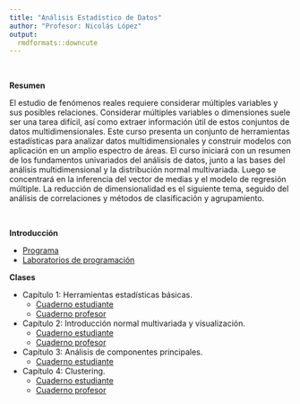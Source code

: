 ```yaml
---
title: "Análisis Estadístico de Datos"
author: "Profesor: Nicolás López"
output:
  rmdformats::downcute
---
```


<br>

**Resumen** 

El estudio de fenómenos reales requiere considerar múltiples variables y sus posibles relaciones. Considerar múltiples variables o dimensiones suele ser una tarea difícil, así como extraer información útil de estos conjuntos de datos multidimensionales. Este curso presenta un conjunto de herramientas estadísticas para analizar datos multidimensionales y construir modelos con aplicación en un amplio espectro de áreas. El curso iniciará con un resumen de los fundamentos univariados del análisis de datos, junto a las bases del análisis multidimensional y la distribución normal multivariada. Luego se concentrará en la inferencia del vector de medias y el modelo de regresión múltiple. La reducción de dimensionalidad es el siguiente tema, seguido del análisis de correlaciones y métodos de clasificación y agrupamiento. 

<br>

**Introducción**

- [Programa](https://anlopezl.github.io/files/AED/Programa.pdf)
- [Laboratorios de programación](https://anlopezl.github.io/files/AED/Laboratorios.html)

**Clases**

- Capítulo 1: Herramientas estadísticas básicas.
  - [Cuaderno estudiante](https://anlopezl.github.io/files/AED/NB1_EST.html)
  - [Cuaderno profesor](https://anlopezl.github.io/files/AED/NB1_PRF.html)
  
- Capítulo 2: Introducción normal multivariada y visualización.
  - [Cuaderno estudiante](https://anlopezl.github.io/files/AED/NB2_EST.html)
  - [Cuaderno profesor](https://anlopezl.github.io/files/AED/NB2_PRF.html)
- Capítulo 3: Análisis de componentes principales.
  - [Cuaderno estudiante](https://anlopezl.github.io/files/AED/NB3.html)
- Capítulo 4: Clustering.
  - [Cuaderno estudiante](https://anlopezl.github.io/files/AED/NB4_EST.html)
  - [Cuaderno profesor](https://anlopezl.github.io/files/AED/NB4_PRF.html)
<!-- - Capítulo 5: Regresión lineal en múltiples variables. -->
<!--   - [Cuaderno estudiante](https://anlopezl.github.io/files/AED/NB5_E.html) -->
<!--   - [Cuaderno profesor](https://anlopezl.github.io/files/AED/NB5_P.html) -->
<!-- - Capítulo 6: ANOVA. -->
<!--   - [Cuaderno estudiante](https://anlopezl.github.io/files/AED/NB6.html) -->
<!--   - [Cuaderno profesor](https://anlopezl.github.io/files/AED/NB6.html) -->
<!-- <!-- **Talleres** -->

<!-- - [Taller 1](https://anlopezl.github.io/files/AED/T01_AED.html): Herramientas estadísticas básicas -->
<!-- - [Taller 2](https://anlopezl.github.io/clases/AED/T02.html): Análisis de componentes principales y clustering. -->
<!-- - [Taller 3](https://anlopezl.github.io/clases/AED/T03.html): Regresión lineal en múltiples variables. -->
